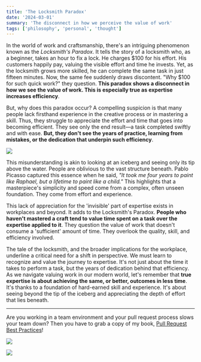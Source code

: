 ```yaml
---
title: 'The Locksmith Paradox'
date: '2024-03-01'
summary: 'The disconnect in how we perceive the value of work'
tags: ['philosophy', 'personal', 'thought']
---
```


In the world of work and craftsmanship, there's an intriguing phenomenon known as the _Locksmith's Paradox_. It tells the story of a locksmith who, as a beginner, takes an hour to fix a lock. He charges \$100 for his effort. His customers happily pay, valuing the visible effort and time he invests. Yet, as the locksmith grows more skilled, he can complete the same task in just fifteen minutes. Now, the same fee suddenly draws discontent. "Why $100 for such quick work?" they question. **This paradox shows a disconnect in how we see the value of work. This is especially true as expertise increases efficiency**.

But, why does this paradox occur? A compelling suspicion is that many people lack firsthand experience in the creative process or in mastering a skill. Thus, they struggle to appreciate the effort and time that goes into becoming efficient. They see only the end result—a task completed swiftly and with ease. **But, they don't see the years of practice, learning from mistakes, or the dedication that underpin such efficiency**.

![](/static/images/articles/iceberg.png.webp)

This misunderstanding is akin to looking at an iceberg and seeing only its tip above the water. People are oblivious to the vast structure beneath. Pablo Picasso captured this essence when he said, _"It took me four years to paint like Raphael, but a lifetime to paint like a child."_ This highlights that a masterpiece's simplicity and speed come from a complex, often unseen foundation. They come from effort and experience.

This lack of appreciation for the 'invisible' part of expertise exists in workplaces and beyond. It adds to the Locksmith's Paradox. **People who haven't mastered a craft tend to value time spent on a task over the expertise applied to it**. They question the value of work that doesn't consume a 'sufficient' amount of time. They overlook the quality, skill, and efficiency involved.

The tale of the locksmith, and the broader implications for the workplace, underline a critical need for a shift in perspective. We must learn to recognize and value the journey to expertise. It's not just about the time it takes to perform a task, but the years of dedication behind that efficiency. As we navigate valuing work in our modern world, let's remember that **true expertise is about achieving the same, or better, outcomes in less time**. It's thanks to a foundation of hard-earned skill and experience. It's about seeing beyond the tip of the iceberg and appreciating the depth of effort that lies beneath.

---

Are you working in a team environment and your pull request process slows your team down? Then you have to grab a copy of my book, [Pull Request Best Practices](https://pr.nico.fyi)!

![](/static/images/articles/pull-request-best-practices.png)

![](/static/images/articles/pull-request-best-practices.png)

